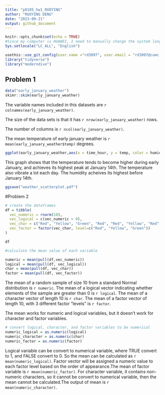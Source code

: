 ```yaml
---
title: "p8105_hw1_RUOYING"
author: "RUOYING DENG"
date: "2023-09-21"
output: github_document
---
```


```r
knitr::opts_chunk$set(echo = TRUE)
#Since my computer is HUAWEI, I need to manually change the system language into English
Sys.setlocale("LC_ALL", "English")
```

```r
usethis::use_git_config(user.name ="rd3097", user.email = "rd3097@cumc.columbica.edu")
library("tidyverse")
library("moderndive")
```
## Problem 1
```r
data("early_january_weather")
skimr::skim(early_january_weather)
```
The variable names included in this datasets are `r colnames(early_january_weather)`.

The size of the data sets is that it has `r nrow(early_january_weather)` rows.

The number of columns is `r ncol(early_january_weather)`.

The mean temperature of early january weather is `r mean(early_january_weather$temp)` degrees.

```r
ggplot(early_january_weather,aes(x = time_hour, y = temp, color = humid)) + geom_point()
```
This graph shows that the temperature tends to become higher during early January, and achieves its highest peak at January 14th. The temperature also vibrate a lot each day. The humidity acheives its highest before January 14th.

```r
ggsave("weather_scatterplot.pdf")
```

#Problem 2
```r
# create the dataframes
df = tibble(
  vec_numeric = rnorm(10),
  vec_logical = c(vec_numeric > 0),
  vec_char = c("Red", "Yellow", "Green", "Red", "Red", "Yellow", "Red", "Green", "Green", "Yellow"),
  vec_factor = factor(vec_char, level=c("Red", "Yellow", "Green"))
)  

df

#calculate the mean value of each variable

numeric = mean(pull(df,vec_numeric))
logical = mean(pull(df, vec_logical))
char = mean(pull(df, vec_char))
factor = mean(pull(df, vec_factor))

```
The mean of a random sample of size 10 from a standard Normal distribution is `r numeric`.
The mean of a logical vector indicating whether elements of the sample are greater than 0 is `r logical`.
The mean of a character vector of length 10 is `r char`.
The mean of a factor vector of length 10, with 3 different factor “levels” is `r factor`.

The mean works for numeric and logical variables, but it doesn't work for character and factor variables.

```r
# convert logical, character, and factor variables to be numerical
numeric_logical = as.numeric(logical)
numeric_character = as.numeric(char)
numeric_factor = as.numeric(factor)
```

Logical variable can be convert to numerical variable, where TRUE convert to 1, and FALSE convert to 0. So the mean can be calculated as `r mean(numeric_logical)`. Factor vector will be assigned a numeric value to each factor level based on the order of appearance.The mean of factor variable is `r mean(numeric_factor)`.
For character variable, it contains non-numeric characters, so it cannot be convert to numerical variable, then the mean cannot be calculated.The output of mean is `r mean(numeric_character)`.
